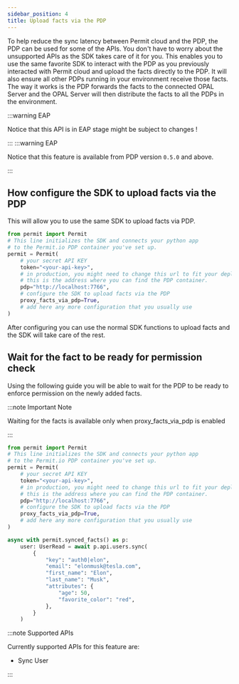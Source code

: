 ```yaml
---
sidebar_position: 4
title: Upload facts via the PDP
---
```



To help reduce the sync latency between Permit cloud and the PDP,
the PDP can be used for some of the APIs.
You don't have to worry about the unsupported APIs as the SDK takes care of it for you.
This enables you to use the same favorite SDK to interact with the PDP as you previously interacted
with Permit cloud and upload the facts directly to the PDP.
It will also ensure all other PDPs running in your environment receive those facts.
The way it works is the PDP forwards the facts to the connected OPAL Server and the OPAL Server
will then distribute the facts to all the PDPs in the environment.

:::warning EAP

Notice that this API is in EAP stage might be subject to changes !

:::
:::warning EAP

Notice that this feature is available from PDP version `0.5.0` and above.

:::


## How configure the SDK to upload facts via the PDP

This will allow you to use the same SDK to upload facts via PDP.

<Tabs groupId="language">
<TabItem value="python" label="Python">

```python
from permit import Permit
# This line initializes the SDK and connects your python app
# to the Permit.io PDP container you've set up.
permit = Permit(
    # your secret API KEY
    token="<your-api-key>",
    # in production, you might need to change this url to fit your deployment
    # this is the address where you can find the PDP container.
    pdp="http://localhost:7766",
    # configure the SDK to upload facts via the PDP
    proxy_facts_via_pdp=True,
    # add here any more configuration that you usually use
)
```

</TabItem>
</Tabs>

After configuring you can use the normal SDK functions to
upload facts and the SDK will take care of the rest.

## Wait for the fact to be ready for permission check

Using the following guide you will be able to wait for the PDP to be ready to enforce permission
on the newly added facts.

:::note Important Note

Waiting for the facts is available only when proxy_facts_via_pdp is enabled

:::

<Tabs groupId="language">
<TabItem value="python" label="Python">

```python
from permit import Permit
# This line initializes the SDK and connects your python app
# to the Permit.io PDP container you've set up.
permit = Permit(
    # your secret API KEY
    token="<your-api-key>",
    # in production, you might need to change this url to fit your deployment
    # this is the address where you can find the PDP container.
    pdp="http://localhost:7766",
    # configure the SDK to upload facts via the PDP
    proxy_facts_via_pdp=True,
    # add here any more configuration that you usually use
)

async with permit.synced_facts() as p:
    user: UserRead = await p.api.users.sync(
        {
            "key": "auth0|elon",
            "email": "elonmusk@tesla.com",
            "first_name": "Elon",
            "last_name": "Musk",
            "attributes": {
                "age": 50,
                "favorite_color": "red",
            },
        }
    )
```

</TabItem>

</Tabs>

:::note Supported APIs

Currently supported APIs for this feature are:
- Sync User

:::
